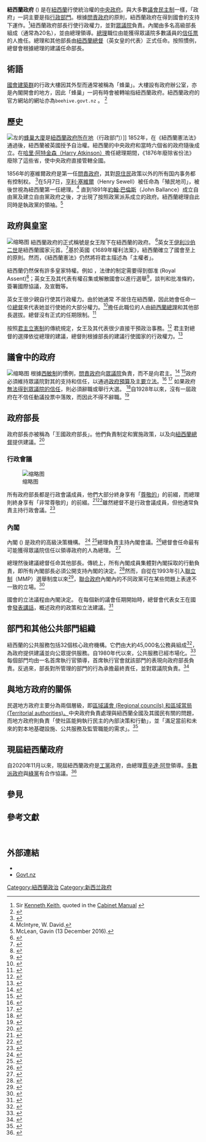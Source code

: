 
'''紐西蘭政府''' ({{lang-mi|Te Kāwanatanga o Aotearoa}}) 是在[[新西兰|紐西蘭]]行使統治權的[[中央政府|中央政府]]。與大多數[[議會制|議會民主制]]一樣，「政府」一詞主要是指[[行政机关|行政部門]]。根據[[责任政府|問責政府]]的原則，紐西蘭政府在得到國會的支持下運作。<ref>Sir [[Kenneth_Keith|Kenneth Keith]], quoted in the [http://www.dpmc.govt.nz/cabinet/manual/intro.html Cabinet Manual] {{webarchive|url=https://web.archive.org/web/19991009163331/http://www.dpmc.govt.nz/cabinet/manual/intro.html|date=9 October 1999}}</ref>紐西蘭政府部長行使行政權力，並對[[紐西蘭眾議院|眾議院]]負責。內閣由多名高級部長組成（通常為20名），並由總理領導。[[新西兰总理|總理]]職位由能獲得眾議院多數議員的[[信任投票|信任票]]的人擔任。總理和其他部長由[[新西兰总督|紐西蘭總督]]（英女皇的代表）正式任命。按照慣例，總督會根據總理的建議任命部長。
== 術語 ==

[[紐西蘭議會建築群|國會建築群]]的行政大樓因其外型而通常被稱為「蜂巢」。大樓設有政府辦公室，亦是內閣開會的地方，因此「蜂巢」一詞有時會被轉喻指紐西蘭政府。紐西蘭政府的官方網站的網址亦為<code><nowiki>beehive.govt.nz</nowiki></code> 。 <ref>{{Cite web|title=About this website|url=https://www.beehive.govt.nz/about-this-site|access-date=18 August 2020|work=beehive.govt.nz|publisher=New Zealand Government|language=en-NZ|quote=Beehive.govt.nz is the official website of the New Zealand Government.}}</ref>

== 歷史 ==
[[File:The_Beehive_in_June_2012.jpg|左]]的[[蜂窩大廈|蜂巢大廈]]是[[中央政府所在地|紐西蘭政府所在地]]（行政部门）]]
1852年，在《紐西蘭憲法法》通過後，紐西蘭被英國授予自治權。紐西蘭的中央政府和當時六個省的政府隨後成立。在[[哈里·阿特金森（Harry_Atkinson）|哈里·阿特金森（Harry Atkinson）]]擔任總理期間，《1876年廢除省份法》廢除了這些省，使中央政府直接管轄全國。

1856年的塞維爾政府是第一任[[责任政府|問責政府]]，其對[[原住民|原住民]]政策以外的所有国内事务都有控制权。 <ref name="timeline">{{Cite web|title=Political and constitutional timeline|url=https://nzhistory.govt.nz/politics/milestones|access-date=1 May 2017|date=4 November 2016|publisher=Ministry for Culture and Heritage|archive-url=https://web.archive.org/web/20170408214941/https://nzhistory.govt.nz/politics/milestones|archive-date=8 April 2017}}</ref>在5月7日，[[亨利·休厄尔|亨利·塞維爾]]（Henry Sewell）被任命為「殖民地司」，被後世視為紐西蘭第一任總理。<ref>McIntyre, W. David. </ref> 直到1891年[[约翰·巴兰斯|約翰·巴倫斯]]（John Ballance）成立自由黨及建立自由黨政府之後，才出現了按照政黨派系成立的政府。紐西蘭總理自此同時是執政黨的領袖。<ref>McLean, Gavin (13 December 2016).</ref>





== 政府與皇室 ==
[[File:New_Zealand_Cabinet,_1981.jpg|缩略图]]
紐西蘭政府的正式稱號是女王陛下在紐西蘭的政府。 <ref>{{Cite web|title=Seal of New Zealand Act 1977|url=http://www.legislation.govt.nz/act/public/1977/0001/latest/whole.html?|access-date=30 April 2017|publisher=Parliamentary Counsel Office|language=en-NZ|archive-url=https://web.archive.org/web/20170817082155/http://www.legislation.govt.nz/act/public/1977/0001/latest/whole.html|archive-date=17 August 2017}}</ref>英女王[[伊丽莎白二世|伊利沙伯二世]]是紐西蘭國家元首。<ref name="constitution act">{{Cite web|title=Constitution Act 1986 No 114 (as at 17 May 2005), Public Act – New Zealand Legislation|url=http://www.legislation.govt.nz/act/public/1986/0114/latest/whole.html#dlm94204|access-date=7 December 2016|publisher=Parliamentary Counsel Office|archive-url=https://web.archive.org/web/20161223071437/http://www.legislation.govt.nz/act/public/1986/0114/latest/whole.html#dlm94204|archive-date=23 December 2016}}</ref>基於英國《1689年權利法案》，紐西蘭確立了國會至上的原則。然而，《紐西蘭憲法》仍然將将君主描述為「主權者」。

紐西蘭仍然保有許多皇家特權。例如 ，法律的制定需要得到御准 (Royal Assent)<ref>{{cite web|title=The Royal Assent|url=https://www.parliament.nz/en/get-involved/features-pre-2016/document/00NZPHomeNews031220091/the-royal-assent|access-date=30 April 2017|publisher=New Zealand Parliament|archive-url=https://web.archive.org/web/20171010094904/https://www.parliament.nz/en/get-involved/features-pre-2016/document/00NZPHomeNews031220091/the-royal-assent|archive-date=10 October 2017|url-status=live}}</ref>；英女王及其代表有權召集或解散國會以進行選舉<ref>{{cite web|title=The New Zealand Constitution|url=https://www.parliament.nz/resource/en-nz/00PLLawRP00011/502fa2135dd16543ca15974a028ad70161b80aba|access-date=30 April 2017|date=3 October 2005|publisher=New Zealand Parliament|pages=4–5|archive-url=https://web.archive.org/web/20170306212632/https://www.parliament.nz/resource/en-nz/00PLLawRP00011/502fa2135dd16543ca15974a028ad70161b80aba|archive-date=6 March 2017|url-status=live}}</ref>，談判和批准條約，簽署國際協議，及宣戰等。

英女王很少親自行使其行政權力。由於她通常 不居住在紐西蘭，因此她會任命一位[[新西兰总督|總督]]來代表她並行使她的大部分權力。<ref name="GG role">{{Cite web|title=The Role of the Governor-General|url=http://www.gg.govt.nz/role|access-date=30 April 2017|publisher=The Governor-General of New Zealand Te Kawana Tianara o Aotearoa|archive-url=https://web.archive.org/web/20170419033256/https://gg.govt.nz/role|archive-date=19 April 2017}}</ref>擔任此職位的人由[[新西兰总理|紐西蘭總理]]和其他部長選拔。總督沒有正式的任期限制。<ref>{{cite web|title=Letters Patent Constituting the Office of Governor-General of New Zealand|url=http://www.legislation.govt.nz/regulation/public/1983/0225/latest/whole.html|access-date=30 April 2017|publisher=Parliamentary Counsel Office}}</ref>

按照[[君主立宪制|君主立憲制]]的傳統規定，女王及其代表很少直接干預政治事務。<ref name="GG role">{{Cite web|title=The Role of the Governor-General|url=http://www.gg.govt.nz/role|access-date=30 April 2017|publisher=The Governor-General of New Zealand Te Kawana Tianara o Aotearoa|archive-url=https://web.archive.org/web/20170419033256/https://gg.govt.nz/role|archive-date=19 April 2017}}</ref> 君主對總督的選擇依從總理的建議，總督則根據部長的建議行使國家的行政權力。<ref name="constitution act">{{Cite web|title=Constitution Act 1986 No 114 (as at 17 May 2005), Public Act – New Zealand Legislation|url=http://www.legislation.govt.nz/act/public/1986/0114/latest/whole.html#dlm94204|access-date=7 December 2016|publisher=Parliamentary Counsel Office|archive-url=https://web.archive.org/web/20161223071437/http://www.legislation.govt.nz/act/public/1986/0114/latest/whole.html#dlm94204|archive-date=23 December 2016}}</ref>
== 議會中的政府 ==
[[File:20200508_New_Zealand_government_structure.svg|缩略图]]
根據[[西敏制|西敏制]]的慣例，[[责任政府|問責政府]]向[[新西兰议会|眾議院]]負責，而不是向君主。<ref name="system_of_government">{{Cite web|title=Our system of government|url=https://www.parliament.nz/en/visit-and-learn/how-parliament-works/our-system-of-government/|access-date=30 April 2017|publisher=New Zealand Parliament|language=en|archive-url=https://web.archive.org/web/20170308123708/https://www.parliament.nz/en/visit-and-learn/how-parliament-works/our-system-of-government/|archive-date=8 March 2017}}</ref> <ref name="glossary">{{Cite web|title=Glossary of Constitutional Terms|url=http://www.ourconstitution.org.nz/Glossary|access-date=1 May 2017|publisher=New Zealand Constitutional Advisory Panel|archive-url=https://web.archive.org/web/20170406042022/http://www.ourconstitution.org.nz/Glossary|archive-date=6 April 2017}}</ref>政府必須維持眾議院對其的支持和信任，以通過[[政府预算|政府預算]]及[[委任立法|主要立法]]。<ref>{{Cite book|last=Galligan|first=Brian|last2=Brenton|first2=Scott|title=Constitutional Conventions in Westminster Systems|date=2015|publisher=Cambridge University Press|isbn=9781107100244|pages=209|url=https://books.google.com/books?id=paQyCgAAQBAJ&pg=PA209|language=en}}</ref> <ref>{{Cite news|author=Bracewell-Worrall|first=Anna|title=What is confidence and supply… and how does it differ from a coalition?|url=https://www.newshub.co.nz/home/election/2017/10/what-is-confidence-and-supply-and-how-does-it-differ-from-a-coalition.html|accessdate=2 June 2018|work=[[Newshub|Newshub]]|date=4 October 2017|language=en|archiveurl=https://web.archive.org/web/20180421235519/http://www.newshub.co.nz/home/election/2017/10/what-is-confidence-and-supply-and-how-does-it-differ-from-a-coalition.html|archivedate=21 April 2018}}</ref> 如果政府[[不信任动议|無法得到眾議院的信任]]，則必須辭職或舉行大選。 <ref>{{Cite book|last=Arwine|first=A.|last2=Mayer|first2=L.|title=The Changing Basis of Political Conflict in Advanced Western Democracies: The Politics of Identity in the United States, the Netherlands, and Belgium|date=2013|publisher=Springer|isbn=9781137306654|page=119|url=https://books.google.com/books?id=RCPVes3RmhUC&pg=PT119|language=en}}</ref>自1928年以來，沒有一屆政府在不信任動議投票中落敗，而因此不得不辭職。<ref>{{Cite web|title=Parties and Government|url=https://www.parliament.nz/en/visit-and-learn/how-parliament-works/parliamentary-practice-in-new-zealand/chapter-8-parties-and-government/|access-date=10 September 2019|work=www.parliament.nz|publisher=New Zealand Parliament|language=en}}</ref>
== 政府部長 ==
政府部長亦被稱為「王國政府部長」。他們負責制定和實施政策，以及向[[新西兰总督|紐西蘭總督]]提供建議。<ref name="ExecCouncil">{{Cite web|title=Executive Council|url=https://www.dpmc.govt.nz/cabinet/ministers/executive|access-date=30 April 2017|publisher=Department of the Prime Minister and Cabinet|language=en-NZ|archive-url=https://web.archive.org/web/20170514144936/http://dpmc.govt.nz/cabinet/ministers/executive|archive-date=14 May 2017}}</ref> 

=== 行政會議 ===
[[File:Appointment_of_the_New_Ministry_2020.jpg|缩略图]]

所有政府部長都是行政會議成員，他們大部分終身享有「[[尊敬的|尊敬的]]」的前綴，而總理則終身享有「非常尊敬的」的前綴。<ref>{{Cite web|title=The Honourable|url=https://www.dpmc.govt.nz/honours/overview/hon|access-date=30 April 2017|publisher=Department of the Prime Minister and Cabinet|language=en-NZ|archive-url=https://web.archive.org/web/20170408180932/http://www.dpmc.govt.nz/honours/overview/hon|archive-date=8 April 2017}}</ref><ref>{{Cite web|title=The Right Honourable|url=https://www.dpmc.govt.nz/honours/overview/rthon|access-date=30 April 2017|publisher=Department of the Prime Minister and Cabinet|language=en-NZ|archive-url=https://web.archive.org/web/20170408180916/http://www.dpmc.govt.nz/honours/overview/rthon|archive-date=8 April 2017}}</ref>雖然總督不是行政會議成員，但他通常負責主持行政會議。<ref>{{Cite web|title=Executive Council – Cabinet Manual|url=https://cabinetmanual.cabinetoffice.govt.nz/1.18|access-date=30 April 2017|date=2008|archive-url=https://web.archive.org/web/20170407040923/https://cabinetmanual.cabinetoffice.govt.nz/1.18|archive-date=7 April 2017}}</ref>

=== 內閣 ===
內閣 ({{Lang-mi|Te Rūnanga}}) 是政府的高級決策機構。 <ref>{{Cite book|last=McLeay|first=Elizabeth|authorlink=Elizabeth McLeay|title=The Cabinet and Political Power in New Zealand|volume=5|date=1995|publisher=Oxford University Press|isbn=9780195583120|page=11}}</ref> <ref name="Cabinet1">{{Cite encyclopedia|accessdate=30 April 2017|language=en|archiveurl=https://web.archive.org/web/20161220070040/http://www.teara.govt.nz/en/cabinet-government/page-1|archivedate=20 December 2016}}</ref>總理負責主持內閣會議。<ref name="McLean2017">{{Cite encyclopedia|accessdate=30 April 2017|archiveurl=https://web.archive.org/web/20170517231343/http://www.teara.govt.nz/en/premiers-and-prime-ministers|archivedate=17 May 2017}}</ref>總督會任命最有可能獲得眾議院信任以領導政府的人為總理。 <ref>{{Cite web|title=Cainet Manual 2008|url=http://cabinetmanual.cabinetoffice.govt.nz/2.2|access-date=21 September 2011|year=2008|work=cabinetmanual.cabinetoffice.govt.nz|publisher=[[Department_of_the_Prime_Minister_and_Cabinet_(New_Zealand)|Department of the Prime Minister and Cabinet]]|archive-url=https://web.archive.org/web/20080602101837/http://www.cabinetmanual.cabinetoffice.govt.nz/2.2|archive-date=2 June 2008}}</ref> 

總理然後建議總督任命其他部長。傳統上，所有內閣成員集體對內閣採取的行動負責，即所有內閣部長必須公開支持內閣的決定。<ref>{{Cite encyclopedia|accessdate=4 December 2020|language=en-NZ}}</ref>然而，自從在1993年引入[[联立制|聯立制]]（MMP）選舉制度以來<ref>{{Cite web|title=Electoral Act 1993 No 87 (as at 01 April 2020), Public Act – New Zealand Legislation|url=http://www.legislation.govt.nz/act/public/1993/0087/latest/whole.html|access-date=15 April 2020|publisher=Parliamentary Counsel Office}}</ref>，[[聯合政府|聯合政府]]內閣內的不同政黨可在某些問題上表達不一致的立場。<ref name="Eichbaum">{{Cite encyclopedia|accessdate=17 September 2018}}</ref>

國會的立法議程由內閣決定。 在每個新的議會任期開始時，總督會代表女王在國會[[御座致辞|發表講話]]，概述政府的政策和立法建議。<ref>{{Cite web|title=Speech from the Throne – Cabinet Manual|url=https://cabinetmanual.cabinetoffice.govt.nz/7.3|access-date=1 May 2017|date=2008|work=cabinetmanual.cabinetoffice.govt.nz|archive-url=https://web.archive.org/web/20170407041930/https://cabinetmanual.cabinetoffice.govt.nz/7.3|archive-date=7 April 2017}}</ref>
== 部門和其他公共部門組織 ==
紐西蘭的公共服務包括32個核心政府機構。它們由大約45,000名公務員組成<ref>{{Cite news|title=Civil servant numbers static|url=http://www.stuff.co.nz/national/politics/63817264/civil-servant-numbers-static|date=4 December 2014|accessdate=1 May 2017|work=Stuff.co.nz}}</ref>，為政府提供建議並向公眾提供服務。自1980年代以來，公共服務已經市場化。<ref>{{Cite encyclopedia|accessdate=9 November 2018}}</ref> 每個部門均由一名首席執行官領導，首席執行官會就該部門的表現向政府部長負責。反過來，部長對所管理的部門的行為承擔最終責任，並對眾議院負責。<ref name="Cabinet6">{{Cite encyclopedia|accessdate=30 April 2017|language=en|archiveurl=https://web.archive.org/web/20170402212717/http://www.teara.govt.nz/en/cabinet-government/page-6|archivedate=2 April 2017}}</ref>

== 與地方政府的關係 ==
民選地方政府主要分為兩個層級，即[[紐西蘭一級行政區劃|區域議會 (Regional councils) 和區域當局 (Territorial authorities)。]]中央政府負責處理與紐西蘭全國及其國民有關的問題，而地方政府則負責「使社區能夠執行民主的內部決策和行動」，並「滿足當前和未來的對本地基礎設施、公共服務及監管職能的需求」。<ref>{{Cite web|title=Local Government Act 2002|url=http://www.legislation.govt.nz/act/public/2002/0084/latest/whole.html?search=sw_096be8ed8132e50b_50%2c000_25_se&p=1#DLM170873|access-date=9 November 2018|publisher=Parliamentary Counsel Office}}</ref>

== 現屆紐西蘭政府 ==

自2020年11月以來，現屆紐西蘭政府是[[新西兰工党|工黨]]政府，由總理[[傑辛達·阿德恩|賈辛達·阿登]]領導。[[多數派政府|多數派政府]]與[[奥特亚罗瓦新西兰绿党|綠黨]]有合作協議。<ref>{{Cite press release|accessdate=12 November 2020}}</ref>

== 參見 ==
{{新西兰总理}}

== 參考文獻 ==
{{reflist|2}}
 

== 外部連結 ==

* {{Official website|https://www.beehive.govt.nz}}
* [https://www.govt.nz/ Govt.nz] 
[[Category:紐西蘭政治|Category:紐西蘭政治]]
[[Category:新西兰政府|Category:新西兰政府]]